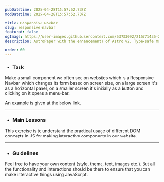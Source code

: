 ```yaml
---
pubDatetime: 2025-04-28T15:57:52.737Z
modDatetime: 2025-04-28T15:57:52.737Z

title: Responsive Navbar
slug: responsive-navbar
featured: false
ogImage: https://user-images.githubusercontent.com/53733092/215771435-25408246-2309-4f8b-a781-1f3d93bdf0ec.png
description: AstroPaper with the enhancements of Astro v2. Type-safe markdown contents, bug fixes and better dev experience etc.

order: 60
---
```



- ### Task

Make a small component we often see on websites which is a Responsive Navbar, which changes its form based on screen size,
on a large screen it's as a horizontal panel, on a smaller screen it's initially as a button and clicking on it opens a menu-bar. 

An example is given at the below link. 

<LinkMd href="https://virtualvidhya.github.io/MiniProjects-JS/ResponsiveNavbar/" title="WebPage Preview" />

---

- ### Main Lessons

This exercise is to understand the practical usage of different DOM concepts in JS for making interactive components in our website.

---

- ### Guidelines

Feel free to have your own content (style, theme, text, images etc.). But all the functionality and interactions should be there to ensure that you can make interactive things using JavaScript.